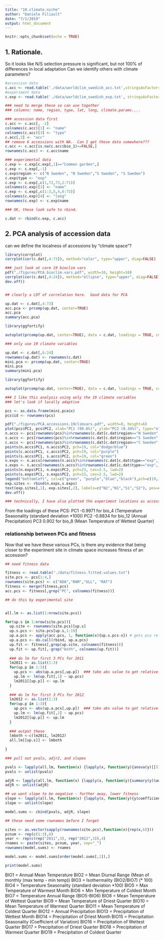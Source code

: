 ```yaml
---
title: "10.climate.niche"
author: "Daniele Filiault"
date: "7/1/2019"
output: html_document
---
```


```r
knitr::opts_chunk$set(echo = TRUE)
```

## 1. Rationale.

So it looks like N/S selection pressure is significant, but not 100% of differences in local adaptation
Can we identify others with climate parameters?

```r
#accession data
c.acc <- read.table('./data/worldclim_swedish_acc.txt',stringsAsFactors=FALSE, header=TRUE, sep="\t")  ### 6 accessions don't have data.
#experiment data
c.exp <- read.table('./data/worldclim_swedish_exp.txt', stringsAsFactors=FALSE, header=TRUE, sep="\t")

### need to merge these so can use together
### columns: name, region, type, lat, long, climate.params....

### accession data first
c.acc <- c.acc[, -2]
colnames(c.acc)[1] <- "name"
colnames(c.acc)[3] <- "type"
c.acc[,3] <- "acc"
## remove 6 accessions with NA.  Can I get these data somewhere???
c.acc <- c.acc[is.na(c.acc$bio_1)==FALSE,]
rownames(c.acc) <- c.acc$name

### experimental data
c.exp <- c.exp[c.exp[,1]=="Common garden",]
c.exp <- c.exp[,-1]
c.exp$region <- c("N Sweden", "N Sweden","S Sweden", "S Sweden")
c.exp$type <- "exp"
c.exp <- c.exp[,c(1,72,73,2:71)]
colnames(c.exp)[1] <- "name"
c.exp <- c.exp[,c(1:3,5,4,6:73)]
colnames(c.exp)[4] <- "long"
rownames(c.exp) <- c.exp$name

### OK, these look safe to rbind.

c.dat <- rbind(c.exp, c.acc)
```

## 2. PCA analysis of accession data

can we define the localness of accessions by "climate space"?

```r
library(corrplot)
corrplot(cor(c.dat[,4:73]), method="color", type="upper", diag=FALSE)

### just look at core 19 bioclim vars
pdf("./figures/PCA.bioclim.vars.pdf", width=10, height=10)
corrplot(cor(c.dat[,4:24]), method="ellipse", type="upper", diag=FALSE)
dev.off()


## clearly a LOT of correlation here.  Good data for PCA

up.dat <- c.dat[,4:73]
acc.pca <- prcomp(up.dat, center=TRUE)
acc.pca
summary(acc.pca)

library(ggfortify)

autoplot(prcomp(up.dat, center=TRUE), data = c.dat, loadings = TRUE, colour="region",size="type")

### only use 19 climate variables

up.dat <- c.dat[,6:24]
rownames(up.dat) <- rownames(c.dat)
mini.pca <- prcomp(up.dat, center=TRUE)
mini.pca
summary(mini.pca)

library(ggfortify)

autoplot(prcomp(up.dat, center=TRUE), data = c.dat, loadings = TRUE, colour="region",size="type")

### I like this analysis using only the 19 climate variables
### let's look if locally adaptive

pcs <- as.data.frame(mini.pca$x)
pcs$id <- rownames(pcs)
```

```R
pdf("./figures/PCA.accessions.19climvars.pdf", width=8, height=6)
plot(pcs$PC1, pcs$PC2, xlab="PC1 (99.6%)", ylab="PC2 (0.34%)", type="n")
n.accs <- pcs[rownames(pcs)%in%rownames(c.dat[c.dat$region=="N Sweden",]),]
s.accs <- pcs[rownames(pcs)%in%rownames(c.dat[c.dat$region=="S Sweden",]),]
c.accs <- pcs[rownames(pcs)%in%rownames(c.dat[c.dat$region=="C Sweden",]),]
points(n.accs$PC1, n.accs$PC2, pch=19, col="dodgerblue")
points(c.accs$PC1, c.accs$PC2, pch=19, col="purple")
points(s.accs$PC1, s.accs$PC2, pch=19, col="green")
n.exps <- n.accs[rownames(n.accs)%in%rownames(c.dat[c.dat$type=="exp",]),]
s.exps <- s.accs[rownames(s.accs)%in%rownames(c.dat[c.dat$type=="exp",]),]
points(n.exps$PC1, n.exps$PC2, pch=23, cex=2.5, lwd=2)
points(s.exps$PC1, s.exps$PC2, pch=23, cex=2.5, lwd=2)
legend("bottomleft", col=c("green", "purple","blue","black"),pch=c(19,19,19,23), legend=c("Southern lines", "Central lines", "Northern lines", "Experiment sites"))
exp.sites <- rbind(n.exps,s.exps)
text(exp.sites[,1], exp.sites[,2], labels=c("N2","N1","S1","S2"), pos=c(1,3,1,3), offset=1)
dev.off()

### technically, I have also plotted the experiment locations as accessions.  Fix this if using this plot for something real.


```
From the loadings of these PCS:
PC1 -0.9971 for bio_4 (Temperature Seasonality (standard deviation *100))
PC2 -0.8834 for bio_12 (Annual Precipitation)
PC3 0.902 for bio_8 (Mean Temperature of Wettest Quarter)



### relationship between PCs and fitness
Now that we have these various PCs, is there any evidence that being closer to the experiment site in climate space increases fitness of an accession?
```r
## need fitness data

fitness <- read.table("./data/fitness.fitted.values.txt")
site.pcs <- pcs[1:4,]
rownames(site.pcs) <- c("ADA","RAM","ULL", "RAT")
fitness <- merge(fitness,pcs)
acc.pcs <- fitness[,grep("PC", colnames(fitness))]

## do this by experimental site


all.lm <- as.list(1:nrow(site.pcs))

for(up.s in 1:nrow(site.pcs)){
  up.site <- rownames(site.pcs)[up.s]
  up.s.pcs <- site.pcs[up.s,1:19]
  up.a.pcs <- apply(acc.pcs, 1, function(x){up.s.pcs-x}) # gets pca relative to experiment site
  up.a.pcs <- do.call(rbind, up.a.pcs)
  up.fit <- fitness[,grep(up.site, colnames(fitness))]
  up.fit <- up.fit[,-grep("both", colnames(up.fit))]
  
  ### do lm for first 3 PCs for 2011
  lm2011 <- as.list(1:3)
  for(up.p in 1:3){
    up.pcs <- abs(up.a.pcs[,up.p])  ### take abs value to get relative distance
    up.lm <- lm(up.fit[,1] ~ up.pcs)
    lm2011[[up.p]] <- up.lm
  }
  
  ### do lm for first 3 PCs for 2012
  lm2012 <- as.list(1:3)
  for(up.p in 1:3){
    up.pcs <- abs(up.a.pcs[,up.p])  ### take abs value to get relative distance
    up.lm <- lm(up.fit[,2] ~ up.pcs)
    lm2012[[up.p]] <- up.lm
  }
  
  ### output these
  lmboth <-c(lm2011, lm2012)
  all.lm[[up.s]] <- lmboth
  
}

### pull out pvals, adjr2, and slopes

pvals <- lapply(all.lm, function(x) {lapply(x, function(y){anova(y)[[5]][1]} )})
pvals <- unlist(pvals)

adjR <- lapply(all.lm, function(x) {lapply(x, function(y){summary(y)$adj.r.squared} )})
adjR <- unlist(adjR)

## we want slope to be negative - further away, lower fitness
slope <- lapply(all.lm, function(x) {lapply(x, function(y){y$coefficients[2]} )})
slope <- unlist(slope)

model.sums <- cbind(pvals, adjR, slope)

## these need some rownames before I forget

sites <- as.vector(sapply(rownames(site.pcs),function(x){rep(x,6)}))
pcnum <- rep(c(1:3),8)
year <- rep(c(rep("2011",3), rep("2012",3)),4)
rnames <- paste(sites, pcnum, year, sep="_")
rownames(model.sums) <- rnames

model.sums <- model.sums[order(model.sums[,1]),]

print(model.sums)
```


BIO1 = Annual Mean Temperature
BIO2 = Mean Diurnal Range (Mean of monthly (max temp - min temp))
BIO3 = Isothermality (BIO2/BIO7) (* 100)
BIO4 = Temperature Seasonality (standard deviation *100)
BIO5 = Max Temperature of Warmest Month
BIO6 = Min Temperature of Coldest Month
BIO7 = Temperature Annual Range (BIO5-BIO6)
BIO8 = Mean Temperature of Wettest Quarter
BIO9 = Mean Temperature of Driest Quarter
BIO10 = Mean Temperature of Warmest Quarter
BIO11 = Mean Temperature of Coldest Quarter
BIO12 = Annual Precipitation
BIO13 = Precipitation of Wettest Month
BIO14 = Precipitation of Driest Month
BIO15 = Precipitation Seasonality (Coefficient of Variation)
BIO16 = Precipitation of Wettest Quarter
BIO17 = Precipitation of Driest Quarter
BIO18 = Precipitation of Warmest Quarter
BIO19 = Precipitation of Coldest Quarter

